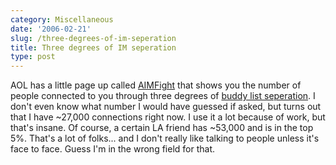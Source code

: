 ```yaml
---
category: Miscellaneous
date: '2006-02-21'
slug: /three-degrees-of-im-seperation
title: Three degrees of IM seperation
type: post
---
```



AOL has a little page up called [AIMFight](http://aimfight.com/)
that shows you the number of people connected to you through three
degrees of
[buddy list seperation](http://aimfight.com/whatisaimfight.html). I
don't even know what number I would have guessed if asked, but
turns out that I have \~27,000 connections right now. I use it a
lot because of work, but that's insane. Of course, a certain LA
friend has \~53,000 and is in the top 5%. That's a lot of folks...
and I don't really like talking to people unless it's face to face.
Guess I'm in the wrong field for that.